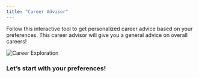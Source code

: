 ```yaml
---
title: "Career Advisor"
---
```



Follow this interactive tool to get personalized career advice based on your preferences. This career advisor will give you a general advice on overall careers!

<img src="https://media.licdn.com/dms/image/D4D12AQFmYNszYdipwg/article-cover_image-shrink_720_1280/0/1684215751586?e=2147483647&v=beta&t=7Wcmqhclj7cBITszMr2D4tmRdGfJcrMaNqIOIKGR980" alt="Career Exploration" class="large-image" />

<div id="advisor-container">
  <!-- The question will display here -->
  <h3 id="question-text">Let's start with your preferences!</h3>

  <!-- Answer options will be buttons for each choice -->
  <div id="options"></div>

  <!-- Final advice result -->
  <div id="result" style="display:none;"></div>
</div>

<script src="career_advisor.js"></script>
